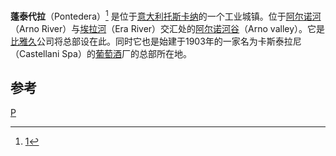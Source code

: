 {{Infobox Italian comune
| name                = 蓬泰代拉
| official_name       = Città di Pontedera
| native_name         = 
| image_skyline       = Pontedera - Ponte napoleonico visto da sud.JPG
| imagesize           = 
| image_alt           = 
| image_caption       = 蓬泰代拉的"[[拿破仑|拿破仑]]"桥
| image_shield        = Pontedera-Stemma.gif
| shield_alt          = 
| image_map           = 
| map_alt             = 
| map_caption         = 
| pushpin_label_position = 
| pushpin_map_alt     = 
| latd  = 43 |latm  = 39 |lats  = 45 |latNS  = N
| longd = 10 |longm = 37 |longs =  58 |longEW = E 
| coordinates_type    = 
| coordinates_display = title
| coordinates_footnotes = 
| region              = [[托斯卡纳|托斯卡纳]]
| province            = [[比萨省|比萨省]] (PI)
| frazioni            = Gello, I Fabbri, Il Chiesino, Il Romito, I Pardossi, La Borra, La Rotta, Montecastello, Pietroconti, Santa Lucia, Treggiaia
| postal_code         = 56025
| area_code           = 0587
| website             = {{official|http://www.comune.pontedera.pi.it/}}
| footnotes           = 
}}
'''蓬泰代拉'''（Pontedera）<ref>[http://ditu.google.cn/maps?hl=zh-CN&q=Pontedera&um=1&ie=UTF-8&ei=whMsTJiyG8KdcaTwubEJ&sa=X&oi=mode_link&ct=mode&ved=0CAsQ_AU]{{Dead link|date=2020年1月 |bot=InternetArchiveBot |fix-attempted=yes }}</ref> 是位于[[意大利|意大利]][[托斯卡纳|托斯卡纳]]的一个工业城镇。位于[[阿尔诺河|阿尔诺河]]（Arno River）与[[埃拉河|埃拉河]]（Era River）交汇处的[[阿尔诺河谷|阿尔诺河谷]]（Arno valley）。它是[[比雅久|比雅久]]公司将总部设在此。同时它也是始建于1903年的一家名为卡斯泰拉尼（Castellani Spa）的[[葡萄酒|葡萄酒]]厂的总部所在地。

== 参考 ==
{{Reflist}}

{{比薩省市鎮}}

[[Category:比萨省市镇|P]]